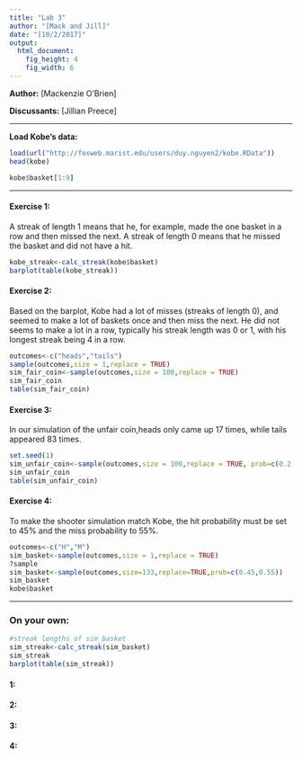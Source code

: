 ```yaml
---
title: "Lab 3"
author: "[Mack and Jill]"
date: "[10/2/2017]"
output:
  html_document:
    fig_height: 4
    fig_width: 6
---
```


**Author:** [Mackenzie O'Brien]

**Discussants:** [Jillian Preece]

* * *

**Load Kobe's data:**
```r
load(url("http://foxweb.marist.edu/users/duy.nguyen2/kobe.RData"))
head(kobe)

kobe$basket[1:9]
```

* * *

#### Exercise 1: 
A streak of length 1 means that he, for example, made the one basket in a row and then missed the next. A streak of length 0 means that he missed the basket and did not have a hit.
```r
kobe_streak<-calc_streak(kobe$basket)
barplot(table(kobe_streak))
```


#### Exercise 2:
Based on the barplot, Kobe had a lot of misses (streaks of length 0), and seemed to make a lot of baskets once and then miss the next. He did not seems to make a lot in a row, typically his streak length was 0 or 1, with his longest streak being 4 in a row.
```r
outcomes<-c("heads","tails")
sample(outcomes,size = 1,replace = TRUE)
sim_fair_coin<-sample(outcomes,size = 100,replace = TRUE)
sim_fair_coin
table(sim_fair_coin)

```

#### Exercise 3:
In our simulation of the unfair coin,heads only came up 17 times, while tails appeared 83 times.
```r
set.seed(1)
sim_unfair_coin<-sample(outcomes,size = 100,replace = TRUE, prob=c(0.2,0.8))
sim_unfair_coin
table(sim_unfair_coin)
```


#### Exercise 4:
To make the shooter simulation match Kobe, the hit probability must be set to 45% and the miss probability to 55%. 
```r
outcomes<-c("H","M")
sim_basket<-sample(outcomes,size = 1,replace = TRUE)
?sample
sim_basket<-sample(outcomes,size=133,replace=TRUE,prob=c(0.45,0.55))
sim_basket
kobe$basket
```


* * *
### On your own:
```r
#streak lengths of sim_basket
sim_streak<-calc_streak(sim_basket)
sim_streak
barplot(table(sim_streak))
```


#### 1:


#### 2:


#### 3:


#### 4:



